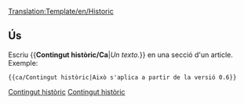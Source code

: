 [[Translation:Template/en/Historic]]
<noinclude></noinclude><includeonly>{{ca/Metacaixa d'avís| tipus  = contingut
| text   = <strong>Contingut històric</strong><br/>Aquesta pàgina o secció té contingut que ja no és rellevant per a la versió actual d'OpenTTD. Per favor, manteniu-lo intacte, ja que mostra documentació històrica.<br/>{{{1|}}}
}}</includeonly><noinclude>

==Ús==
Escriu <nowiki>{{</nowiki>'''Contingut històric/Ca'''|''Un texto.''<nowiki>}}</nowiki> en una secció d'un article. Exemple:
<pre>{{ca/Contingut històric|Això s'aplica a partir de la versió 0.6}}</pre>

{{ca/Contingut històric|Això s'aplica a partir de la versió 0.6}}

[[Category:ca/Plantilles|Contingut històric]][[Category:ca/Caixes de missatges|Contingut històric]]</noinclude>